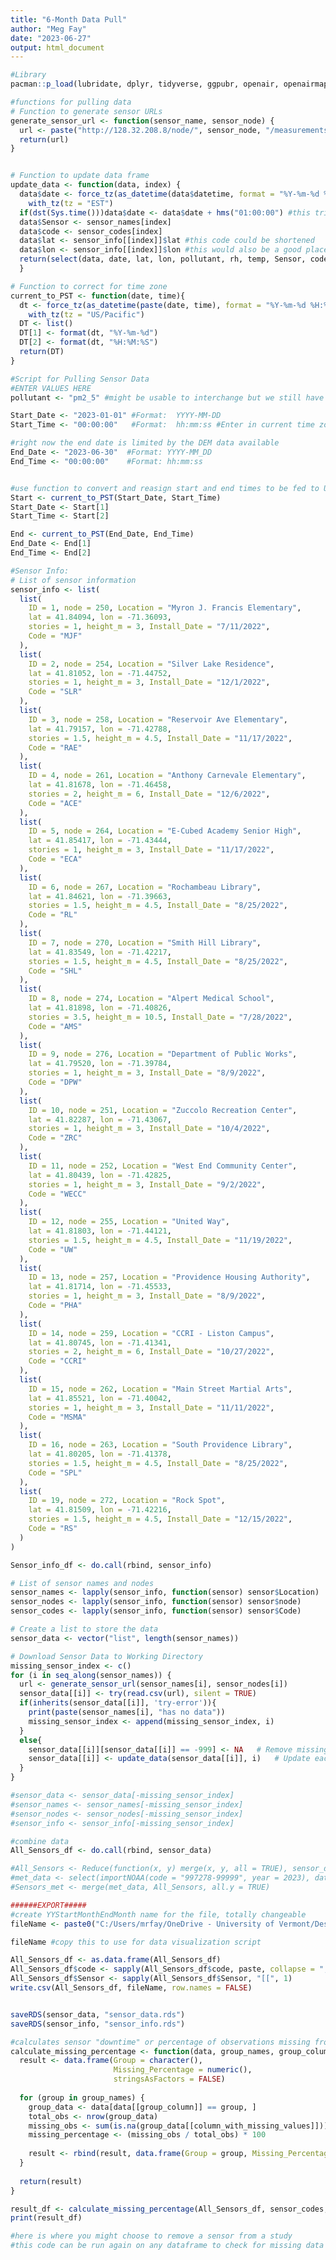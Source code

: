 ```yaml
---
title: "6-Month Data Pull"
author: "Meg Fay"
date: "2023-06-27"
output: html_document
---
```


```r
#Library
pacman::p_load(lubridate, dplyr, tidyverse, ggpubr, openair, openairmaps, ggplot2, worldmet)
```

```r
#functions for pulling data
# Function to generate sensor URLs
generate_sensor_url <- function(sensor_name, sensor_node) {
  url <- paste("http://128.32.208.8/node/", sensor_node, "/measurements_all/csv?name=", URLencode(sensor_name), "&interval=1", "&variables=rh,temp,", pollutant, "&start=", URLencode(Start_Date), "%20", URLencode(Start_Time), "&end=", URLencode(End_Date), "%20", URLencode(End_Time), "&chart_type=measurement)", sep="")
  return(url)
}


# Function to update data frame
update_data <- function(data, index) {
  data$date <- force_tz(as_datetime(data$datetime, format = "%Y-%m-%d %H:%M:%S"), "GMT") %>% 
    with_tz(tz = "EST")
  if(dst(Sys.time()))data$date <- data$date + hms("01:00:00") #this tries to account for dst (adjusts to present time zone at time of viewing)
  data$Sensor <- sensor_names[index]
  data$code <- sensor_codes[index]
  data$lat <- sensor_info[[index]]$lat #this code could be shortened
  data$lon <- sensor_info[[index]]$lon #this would also be a good place to add in stories or sight hight if wanted
  return(select(data, date, lat, lon, pollutant, rh, temp, Sensor, code))
  }

# Function to correct for time zone 
current_to_PST <- function(date, time){
  dt <- force_tz(as_datetime(paste(date, time), format = "%Y-%m-%d %H:%M:%S"), Sys.timezone()) %>%
    with_tz(tz = "US/Pacific")
  DT <- list()
  DT[1] <- format(dt, "%Y-%m-%d")
  DT[2] <- format(dt, "%H:%M:%S")
  return(DT)
}
```


```r
#Script for Pulling Sensor Data
#ENTER VALUES HERE
pollutant <- "pm2_5" #might be usable to interchange but we still have baseline correction

Start_Date <- "2023-01-01" #Format:  YYYY-MM-DD
Start_Time <- "00:00:00"   #Format:  hh:mm:ss #Enter in current time zone

#right now the end date is limited by the DEM data available
End_Date <- "2023-06-30"  #Format: YYYY-MM_DD
End_Time <- "00:00:00"    #Format: hh:mm:ss 


#use function to convert and reasign start and end times to be fed to URL
Start <- current_to_PST(Start_Date, Start_Time)
Start_Date <- Start[1]
Start_Time <- Start[2]

End <- current_to_PST(End_Date, End_Time)
End_Date <- End[1]
End_Time <- End[2]

#Sensor Info:
# List of sensor information
sensor_info <- list(
  list(
    ID = 1, node = 250, Location = "Myron J. Francis Elementary",
    lat = 41.84094, lon = -71.36093,
    stories = 1, height_m = 3, Install_Date = "7/11/2022",
    Code = "MJF"
  ),
  list(
    ID = 2, node = 254, Location = "Silver Lake Residence",
    lat = 41.81052, lon = -71.44752,
    stories = 1, height_m = 3, Install_Date = "12/1/2022",
    Code = "SLR"
  ),
  list(
    ID = 3, node = 258, Location = "Reservoir Ave Elementary",
    lat = 41.79157, lon = -71.42788,
    stories = 1.5, height_m = 4.5, Install_Date = "11/17/2022",
    Code = "RAE"
  ),
  list(
    ID = 4, node = 261, Location = "Anthony Carnevale Elementary",
    lat = 41.81678, lon = -71.46458,
    stories = 2, height_m = 6, Install_Date = "12/6/2022",
    Code = "ACE"
  ),
  list(
    ID = 5, node = 264, Location = "E-Cubed Academy Senior High",
    lat = 41.85417, lon = -71.43444,
    stories = 1, height_m = 3, Install_Date = "11/17/2022",
    Code = "ECA"
  ),
  list(
    ID = 6, node = 267, Location = "Rochambeau Library",
    lat = 41.84621, lon = -71.39663,
    stories = 1.5, height_m = 4.5, Install_Date = "8/25/2022",
    Code = "RL"
  ),
  list(
    ID = 7, node = 270, Location = "Smith Hill Library",
    lat = 41.83549, lon = -71.42217,
    stories = 1.5, height_m = 4.5, Install_Date = "8/25/2022",
    Code = "SHL"
  ),
  list(
    ID = 8, node = 274, Location = "Alpert Medical School",
    lat = 41.81898, lon = -71.40826,
    stories = 3.5, height_m = 10.5, Install_Date = "7/28/2022",
    Code = "AMS"
  ),
  list(
    ID = 9, node = 276, Location = "Department of Public Works",
    lat = 41.79520, lon = -71.39784,
    stories = 1, height_m = 3, Install_Date = "8/9/2022",
    Code = "DPW"
  ),
  list(
    ID = 10, node = 251, Location = "Zuccolo Recreation Center",
    lat = 41.82287, lon = -71.43067,
    stories = 1, height_m = 3, Install_Date = "10/4/2022",
    Code = "ZRC"
  ),
  list(
    ID = 11, node = 252, Location = "West End Community Center",
    lat = 41.80439, lon = -71.42825,
    stories = 1, height_m = 3, Install_Date = "9/2/2022",
    Code = "WECC"
  ),
  list(
    ID = 12, node = 255, Location = "United Way",
    lat = 41.81803, lon = -71.44121,
    stories = 1.5, height_m = 4.5, Install_Date = "11/19/2022",
    Code = "UW"
  ),
  list(
    ID = 13, node = 257, Location = "Providence Housing Authority",
    lat = 41.81714, lon = -71.45533,
    stories = 1, height_m = 3, Install_Date = "8/9/2022",
    Code = "PHA"
  ),
  list(
    ID = 14, node = 259, Location = "CCRI - Liston Campus",
    lat = 41.80745, lon = -71.41341,
    stories = 2, height_m = 6, Install_Date = "10/27/2022",
    Code = "CCRI"
  ),
  list(
    ID = 15, node = 262, Location = "Main Street Martial Arts",
    lat = 41.85521, lon = -71.40042,
    stories = 1, height_m = 3, Install_Date = "11/11/2022",
    Code = "MSMA"
  ),
  list(
    ID = 16, node = 263, Location = "South Providence Library",
    lat = 41.80205, lon = -71.41378,
    stories = 1.5, height_m = 4.5, Install_Date = "8/25/2022",
    Code = "SPL"
  ),
  list(
    ID = 19, node = 272, Location = "Rock Spot",
    lat = 41.81509, lon = -71.42216,
    stories = 1.5, height_m = 4.5, Install_Date = "12/15/2022",
    Code = "RS"
  )
)

Sensor_info_df <- do.call(rbind, sensor_info)

# List of sensor names and nodes
sensor_names <- lapply(sensor_info, function(sensor) sensor$Location)
sensor_nodes <- lapply(sensor_info, function(sensor) sensor$node)
sensor_codes <- lapply(sensor_info, function(sensor) sensor$Code)

# Create a list to store the data
sensor_data <- vector("list", length(sensor_names))
```

```r
# Download Sensor Data to Working Directory
missing_sensor_index <- c()
for (i in seq_along(sensor_names)) {
  url <- generate_sensor_url(sensor_names[i], sensor_nodes[i])
  sensor_data[[i]] <- try(read.csv(url), silent = TRUE)
  if(inherits(sensor_data[[i]], 'try-error')){
    print(paste(sensor_names[i], "has no data"))
    missing_sensor_index <- append(missing_sensor_index, i)
  }
  else{
    sensor_data[[i]][sensor_data[[i]] == -999] <- NA   # Remove missing data
    sensor_data[[i]] <- update_data(sensor_data[[i]], i)   # Update each sensor data frame
  }
}

#sensor_data <- sensor_data[-missing_sensor_index]
#sensor_names <- sensor_names[-missing_sensor_index]
#sensor_nodes <- sensor_nodes[-missing_sensor_index]
#sensor_info <- sensor_info[-missing_sensor_index]

#combine data
All_Sensors_df <- do.call(rbind, sensor_data)

#All_Sensors <- Reduce(function(x, y) merge(x, y, all = TRUE), sensor_data)
#met_data <- select(importNOAA(code = "997278-99999", year = 2023), date, ws, wd, air_temp)
#Sensors_met <- merge(met_data, All_Sensors, all.y = TRUE)

```

```r
######EXPORT#####
#create YYStartMonthEndMonth name for the file, totally changeable
fileName <- paste0("C:/Users/mrfay/OneDrive - University of Vermont/Desktop/BPVD/PM/data/6month_pm25_raw.csv")

fileName #copy this to use for data visualization script

All_Sensors_df <- as.data.frame(All_Sensors_df)
All_Sensors_df$code <- sapply(All_Sensors_df$code, paste, collapse = ",") 
All_Sensors_df$Sensor <- sapply(All_Sensors_df$Sensor, "[[", 1)
write.csv(All_Sensors_df, fileName, row.names = FALSE)


saveRDS(sensor_data, "sensor_data.rds")
saveRDS(sensor_info, "sensor_info.rds")
```

```r
#calculates sensor "downtime" or percentage of observations missing from the selected period
calculate_missing_percentage <- function(data, group_names, group_column, column_with_missing_values) {
  result <- data.frame(Group = character(),
                       Missing_Percentage = numeric(),
                       stringsAsFactors = FALSE)
  
  for (group in group_names) {
    group_data <- data[data[[group_column]] == group, ]
    total_obs <- nrow(group_data)
    missing_obs <- sum(is.na(group_data[[column_with_missing_values]]))
    missing_percentage <- (missing_obs / total_obs) * 100
    
    result <- rbind(result, data.frame(Group = group, Missing_Percentage = missing_percentage))
  }
  
  return(result)
}

result_df <- calculate_missing_percentage(All_Sensors_df, sensor_codes, "code", "pm2_5")
print(result_df)

#here is where you might choose to remove a sensor from a study
#this code can be run again on any dataframe to check for missing data post-merge or post-calibration
```



